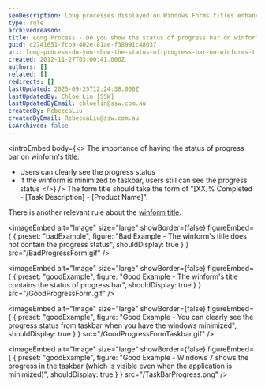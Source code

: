 ```yaml
---
seoDescription: Long processes displayed on Windows Forms titles enhance user experience by providing clear progress updates and taskbar visibility even when minimized.
type: rule
archivedreason:
title: Long Process - Do you show the status of progress bar on winform's title?
guid: c2741651-fcb9-402e-81ae-f38991c48037
uri: long-process-do-you-show-the-status-of-progress-bar-on-winforms-title
created: 2012-11-27T03:00:41.000Z
authors: []
related: []
redirects: []
lastUpdated: 2025-09-25T12:24:38.000Z
lastUpdatedBy: Chloe Lin [SSW]
lastUpdatedByEmail: chloelin@ssw.com.au
createdBy: RebeccaLiu
createdByEmail: RebeccaLiu@ssw.com.au
isArchived: false
---
```


<introEmbed
  body={<>
The importance of having the status of progress bar on winform's title:

- Users can clearly see the progress status
- If the winform is minimized to taskbar, users still can see the progress status
  </>}
/>
The form title should take the form of "[XX]% Completed - [Task Description] - [Product Name]".

There is another relevant rule about the [winform title](/title-bar-do-you-put-the-current-document-project-name-as-the-first-word-of-your-title-bar).

<imageEmbed
  alt="Image"
  size="large"
  showBorder={false}
  figureEmbed={ {
    preset: "badExample",
    figure: "Bad Example - The winform's title does not contain the progress status",
    shouldDisplay: true
  } }
  src="/BadProgressForm.gif"
/>


<imageEmbed
  alt="Image"
  size="large"
  showBorder={false}
  figureEmbed={ {
    preset: "goodExample",
    figure: "Good Example - The winform's title contains the status of progress bar",
    shouldDisplay: true
  } }
  src="/GoodProgressForm.gif"
/>


<imageEmbed
  alt="Image"
  size="large"
  showBorder={false}
  figureEmbed={ {
    preset: "goodExample",
    figure: "Good Example - You can clearly see the progress status from taskbar when you have the windows minimized",
    shouldDisplay: true
  } }
  src="/GoodProgressFormTaskbar.gif"
/>


<imageEmbed
  alt="Image"
  size="large"
  showBorder={false}
  figureEmbed={ {
    preset: "goodExample",
    figure: "Good Example - Windows 7 shows the progress in the taskbar (which is visible even when the application is minimized)",
    shouldDisplay: true
  } }
  src="/TaskBarProgress.png"
/>
